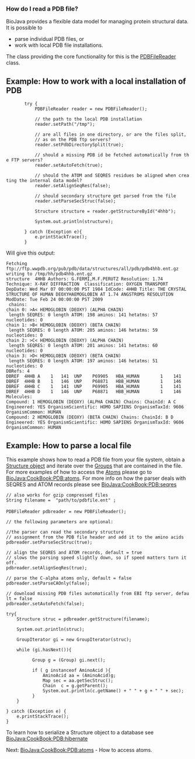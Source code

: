 === How do I read a PDB file? ===

BioJava provides a flexible data model for managing protein structural data. It is possible to 
<ul>
   <li>parse individual PDB files, or</li>
   <li>work with local PDB file installations.</li>
</ul>

The class providing the core functionality for this is the [http://www.biojava.org/docs/api/index.html?org/biojava/bio/structure/io/PDBFileReader.html PDBFileReader] class.


== Example: How to work with a local installation of PDB ==

<java>

		try {
			PDBFileReader reader = new PDBFileReader();

			// the path to the local PDB installation
			reader.setPath("/tmp");
			
			// are all files in one directory, or are the files split,
			// as on the PDB ftp servers?
			reader.setPdbDirectorySplit(true);
			
			// should a missing PDB id be fetched automatically from the FTP servers?
			reader.setAutoFetch(true);
			
			// should the ATOM and SEQRES residues be aligned when creating the internal data model?
			reader.setAlignSeqRes(false);
			
			// should secondary structure get parsed from the file
			reader.setParseSecStruc(false);
			
			Structure structure = reader.getStructureById("4hhb");
			
			System.out.println(structure);
			
		} catch (Exception e){
			e.printStackTrace();
		}
</java>

Will give this output:
<pre>
Fetching ftp://ftp.wwpdb.org/pub/pdb/data/structures/all/pdb/pdb4hhb.ent.gz
writing to /tmp/hh/pdb4hhb.ent.gz
structure  4HHB Authors: G.FERMI,M.F.PERUTZ Resolution: 1.74 Technique: X-RAY DIFFRACTION  Classification: OXYGEN TRANSPORT DepDate: Wed Mar 07 00:00:00 PST 1984 IdCode: 4HHB Title: THE CRYSTAL STRUCTURE OF HUMAN DEOXYHAEMOGLOBIN AT 1.74 ANGSTROMS RESOLUTION ModDate: Tue Feb 24 00:00:00 PST 2009 
 chains:
chain 0: >A< HEMOGLOBIN (DEOXY) (ALPHA CHAIN)
 length SEQRES: 0 length ATOM: 198 aminos: 141 hetatms: 57 nucleotides: 0
chain 1: >B< HEMOGLOBIN (DEOXY) (BETA CHAIN)
 length SEQRES: 0 length ATOM: 205 aminos: 146 hetatms: 59 nucleotides: 0
chain 2: >C< HEMOGLOBIN (DEOXY) (ALPHA CHAIN)
 length SEQRES: 0 length ATOM: 201 aminos: 141 hetatms: 60 nucleotides: 0
chain 3: >D< HEMOGLOBIN (DEOXY) (BETA CHAIN)
 length SEQRES: 0 length ATOM: 197 aminos: 146 hetatms: 51 nucleotides: 0
DBRefs: 4
DBREF  4HHB A    1   141  UNP    P69905   HBA_HUMAN        1    141
DBREF  4HHB B    1   146  UNP    P68871   HBB_HUMAN        1    146
DBREF  4HHB C    1   141  UNP    P69905   HBA_HUMAN        1    141
DBREF  4HHB D    1   146  UNP    P68871   HBB_HUMAN        1    146
Molecules: 
Compound: 1 HEMOGLOBIN (DEOXY) (ALPHA CHAIN) Chains: ChainId: A C Engineered: YES OrganismScientific: HOMO SAPIENS OrganismTaxId: 9606 OrganismCommon: HUMAN 
Compound: 2 HEMOGLOBIN (DEOXY) (BETA CHAIN) Chains: ChainId: B D Engineered: YES OrganismScientific: HOMO SAPIENS OrganismTaxId: 9606 OrganismCommon: HUMAN 


</pre>


== Example: How to parse a local file ==

This example shows how to read a PDB file from your file system, obtain a [http://www.biojava.org/docs/api/org/biojava/bio/structure/Structure.html Structure object] and iterate over 
the [http://www.biojava.org/docs/api/org/biojava/bio/structure/Group.html Groups] that are contained in the file. For more examples of how to access the [http://www.biojava.org/docs/api/org/biojava/bio/structure/Atom.html Atoms] 
please go to [[BioJava:CookBook:PDB:atoms]]. For more info on how the parser deals with SEQRES and ATOM records please
see  [[BioJava:CookBook:PDB:seqres]] 
<java>
 // also works for gzip compressed files
 String filename =  "path/to/pdbfile.ent" ;
 
 PDBFileReader pdbreader = new PDBFileReader();

 // the following parameters are optional: 

 //the parser can read the secondary structure
 // assignment from the PDB file header and add it to the amino acids
 pdbreader.setParseSecStruc(true);

 // align the SEQRES and ATOM records, default = true   
 // slows the parsing speed slightly down, so if speed matters turn it off.
 pdbreader.setAlignSeqRes(true);
  
 // parse the C-alpha atoms only, default = false
 pdbreader.setParseCAOnly(false);

 // download missing PDB files automatically from EBI ftp server, default = false
 pdbreader.setAutoFetch(false);

 try{
     Structure struc = pdbreader.getStructure(filename);
     
     System.out.println(struc);

     GroupIterator gi = new GroupIterator(struc);

     while (gi.hasNext()){

           Group g = (Group) gi.next();
          
           if ( g instanceof AminoAcid ){
               AminoAcid aa = (AminoAcid)g;
               Map sec = aa.getSecStruc();
               Chain  c = g.getParent();
               System.out.println(c.getName() + " " + g + " " + sec);
           }                
     }

 } catch (Exception e) {
     e.printStackTrace();
 }
</java>


To learn how to serialize a Structure object to a database see [[BioJava:CookBook:PDB:hibernate]]

Next: [[BioJava:CookBook:PDB:atoms]] - How to access atoms.